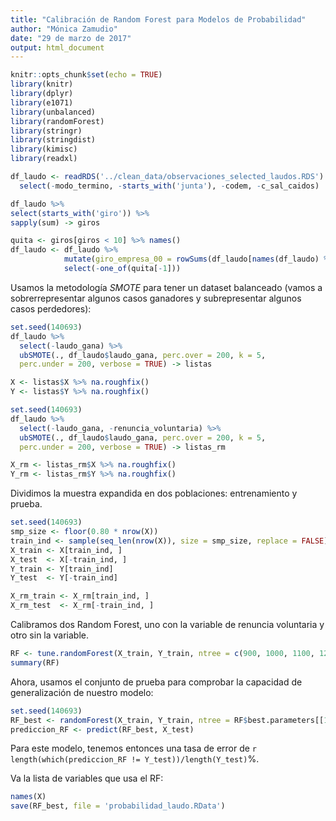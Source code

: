 ```yaml
---
title: "Calibración de Random Forest para Modelos de Probabilidad"
author: "Mónica Zamudio"
date: "29 de marzo de 2017"
output: html_document
---
```


```r
knitr::opts_chunk$set(echo = TRUE)
library(knitr)
library(dplyr)
library(e1071)
library(unbalanced)
library(randomForest)
library(stringr)
library(stringdist)
library(kimisc)
library(readxl)
```

```r
df_laudo <- readRDS('../clean_data/observaciones_selected_laudos.RDS') %>% 
  select(-modo_termino, -starts_with('junta'), -codem, -c_sal_caidos) 

df_laudo %>%
select(starts_with('giro')) %>%
sapply(sum) -> giros

quita <- giros[giros < 10] %>% names()
df_laudo <- df_laudo %>%
            mutate(giro_empresa_00 = rowSums(df_laudo[names(df_laudo) %in% quita])) %>%
            select(-one_of(quita[-1]))
```

Usamos la metodología *SMOTE* para tener un dataset balanceado (vamos a sobrerrepresentar algunos casos ganadores y subrepresentar algunos casos perdedores):

```r
set.seed(140693)
df_laudo %>%
  select(-laudo_gana) %>%
  ubSMOTE(., df_laudo$laudo_gana, perc.over = 200, k = 5, 
  perc.under = 200, verbose = TRUE) -> listas

X <- listas$X %>% na.roughfix()
Y <- listas$Y %>% na.roughfix()

set.seed(140693)
df_laudo %>%
  select(-laudo_gana, -renuncia_voluntaria) %>%
  ubSMOTE(., df_laudo$laudo_gana, perc.over = 200, k = 5, 
  perc.under = 200, verbose = TRUE) -> listas_rm

X_rm <- listas_rm$X %>% na.roughfix()
Y_rm <- listas_rm$Y %>% na.roughfix()
```

Dividimos la muestra expandida en dos poblaciones: entrenamiento y prueba.

```r
set.seed(140693)
smp_size <- floor(0.80 * nrow(X))
train_ind <- sample(seq_len(nrow(X)), size = smp_size, replace = FALSE)
X_train <- X[train_ind, ]
X_test  <- X[-train_ind, ]
Y_train <- Y[train_ind]
Y_test  <- Y[-train_ind]

X_rm_train <- X_rm[train_ind, ]
X_rm_test  <- X_rm[-train_ind, ]
```

Calibramos dos Random Forest, uno con la variable de renuncia voluntaria y otro sin la variable.

```r
RF <- tune.randomForest(X_train, Y_train, ntree = c(900, 1000, 1100, 1200, 1300, 1400, 1500))
summary(RF)
```

Ahora, usamos el conjunto de prueba para comprobar la capacidad de generalización de nuestro modelo:
```r
set.seed(140693)
RF_best <- randomForest(X_train, Y_train, ntree = RF$best.parameters[[1]])
prediccion_RF <- predict(RF_best, X_test)
```

Para este modelo, tenemos entonces una tasa de error de `r length(which(prediccion_RF != Y_test))/length(Y_test)`%.

Va la lista de variables que usa el RF:
```r
names(X)
save(RF_best, file = 'probabilidad_laudo.RData')
```
